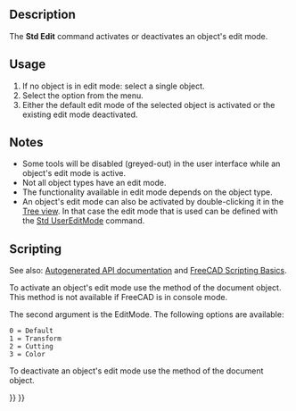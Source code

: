 <languages/>
<translate>

<!--T:13-->
{{Docnav
|[[Std_Alignment|Alignment]]
|[[Std_Properties|Properties]]
|[[Std_Edit_Menu|Std Edit Menu]]
|IconL=Std_Alignment.svg
|IconR=Std_Properties.svg
|IconC=Freecad.svg
}}

<!--T:1-->
{{GuiCommand
|Name=Std Edit
|MenuLocation=Edit → Toggle Edit mode
|Workbenches=All
|SeeAlso=[[Std_UserEditMode|Std UserEditMode]]
}}

==Description== <!--T:2-->

<!--T:3-->
The '''Std Edit''' command activates or deactivates an object's edit mode.

==Usage== <!--T:16-->

<!--T:17-->
# If no object is in edit mode: select a single object.
# Select the {{MenuCommand|Edit → [[Image:Std_Edit.svg|16px]] Toggle Edit mode}} option from the menu.
# Either the default edit mode of the selected object is activated or the existing edit mode deactivated.

==Notes== <!--T:18-->

<!--T:19-->
* Some tools will be disabled (greyed-out) in the user interface while an object's edit mode is active.
* Not all object types have an edit mode.
* The functionality available in edit mode depends on the object type.
* An object's edit mode can also be activated by double-clicking it in the [[Tree_view|Tree view]]. In that case the edit mode that is used can be defined with the [[Std_UserEditMode|Std UserEditMode]] command.

==Scripting== <!--T:6-->

<!--T:20-->
See also: [https://freecad.github.io/SourceDoc/ Autogenerated API documentation] and [[FreeCAD_Scripting_Basics|FreeCAD Scripting Basics]].

<!--T:7-->
To activate an object's edit mode use the {{incode|setEdit}} method of the document object. This method is not available if FreeCAD is in console mode.

</translate>
{{Code|code=
import FreeCADGui

FreeCADGui.ActiveDocument.setEdit("myObjectName",0)
}}
<translate>

<!--T:23-->
The second argument is the EditMode. The following options are available:

<!--T:24-->
 0 = Default
 1 = Transform
 2 = Cutting
 3 = Color

<!--T:11-->
To deactivate an object's edit mode use the {{incode|resetEdit}} method of the document object.

</translate>
{{Code|code=
import FreeCADGui

FreeCADGui.ActiveDocument.resetEdit()
}}
<translate>


<!--T:14-->
{{Docnav
|[[Std_Alignment|Alignment]]
|[[Std_Properties|Properties]]
|[[Std_Edit_Menu|Std Edit Menu]]
|IconL=Std_Alignment.svg
|IconR=Std_Properties.svg
|IconC=Freecad.svg
}}

</translate>
{{Std_Base_navi{{#translation:}}}}
{{Userdocnavi{{#translation:}}}}